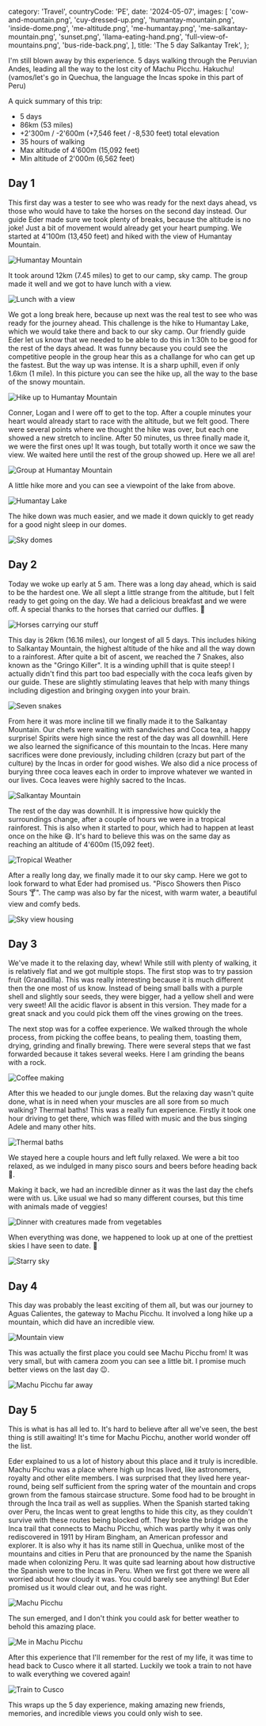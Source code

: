   category: 'Travel',
  countryCode: 'PE',
  date: '2024-05-07',
  images: [
    'cow-and-mountain.png',
    'cuy-dressed-up.png',
    'humantay-mountain.png',
    'inside-dome.png',
    'me-altitude.png',
    'me-humantay.png',
    'me-salkantay-mountain.png',
    'sunset.png',
    'llama-eating-hand.png',
    'full-view-of-mountains.png',
    'bus-ride-back.png',
  ],
  title: 'The 5 day Salkantay Trek',
};

I'm still blown away by this experience. 5 days walking through the Peruvian Andes, leading all the way to the lost city of Machu Picchu. Hakuchu! (vamos/let's go in Quechua, the language the Incas spoke in this part of Peru)

A quick summary of this trip:

- 5 days
- 86km (53 miles)
- +2'300m / -2'600m (+7,546 feet / -8,530 feet) total elevation
- 35 hours of walking
- Max altitude of 4'600m (15,092 feet)
- Min altitude of 2'000m (6,562 feet)

## Day 1

This first day was a tester to see who was ready for the next days ahead, vs those who would have to take the horses on the second day instead. Our guide Eder made sure we took plenty of breaks, because the altitude is no joke! Just a bit of movement would already get your heart pumping. We started at 4'100m (13,450 feet) and hiked with the view of Humantay Mountain.

![Humantay Mountain](/salkantay-trek/beginning-hike.png 'Humantay Mountain')

It took around 12km (7.45 miles) to get to our camp, sky camp. The group made it well and we got to have lunch with a view.

![Lunch with a view](/salkantay-trek/lunch-with-view.png 'Lunch with a view')

We got a long break here, because up next was the real test to see who was ready for the journey ahead. This challenge is the hike to Humantay Lake, which we would take there and back to our sky camp. Our friendly guide Eder let us know that we needed to be able to do this in 1:30h to be good for the rest of the days ahead. It was funny because you could see the competitive people in the group hear this as a challange for who can get up the fastest. But the way up was intense. It is a sharp uphill, even if only 1.6km (1 mile). In this picture you can see the hike up, all the way to the base of the snowy mountain.

![Hike up to Humantay Mountain](/salkantay-trek/hike-up-humantay.png 'Hike up to Humantay Mountain')

Conner, Logan and I were off to get to the top. After a couple minutes your heart would already start to race with the altitude, but we felt good. There were several points where we thought the hike was over, but each one showed a new stretch to incline. After 50 minutes, us three finally made it, we were the first ones up! It was tough, but totally worth it once we saw the view. We waited here until the rest of the group showed up. Here we all are!

![Group at Humantay Mountain](/salkantay-trek/humantay-group.png 'Group at Humantay Mountain')

A little hike more and you can see a viewpoint of the lake from above.

![Humantay Lake](/salkantay-trek/humantay-lake.png 'Humantay Lake')

The hike down was much easier, and we made it down quickly to get ready for a good night sleep in our domes.

![Sky domes](/salkantay-trek/mountain-domes.png 'Sky domes')

## Day 2

Today we woke up early at 5 am. There was a long day ahead, which is said to be the hardest one. We all slept a little strange from the altitude, but I felt ready to get going on the day. We had a delicious breakfast and we were off. A special thanks to the horses that carried our duffles. 🐴

![Horses carrying our stuff](/salkantay-trek/horses-carry.png 'Horses carrying our stuff')

This day is 26km (16.16 miles), our longest of all 5 days. This includes hiking to Salkantay Mountain, the highest altitude of the hike and all the way down to a rainforest. After quite a bit of ascent, we reached the 7 Snakes, also known as the "Gringo Killer". It is a winding uphill that is quite steep! I actually didn't find this part too bad especially with the coca leafs given by our guide. These are slightly stimulating leaves that help with many things including digestion and bringing oxygen into your brain.

![Seven snakes](/salkantay-trek/seven-snakes.png 'Seven snakes')

From here it was more incline till we finally made it to the Salkantay Mountain. Our chefs were waiting with sandwiches and Coca tea, a happy surprise! Spirits were high since the rest of the day was all downhill. Here we also learned the significance of this mountain to the Incas. Here many sacrifices were done previously, including children (crazy but part of the culture) by the Incas in order for good wishes. We also did a nice process of burying three coca leaves each in order to improve whatever we wanted in our lives. Coca leaves were highly sacred to the Incas.

![Salkantay Mountain](/salkantay-trek/group-salkantay-mountain.png 'Salkantay Mountain')

The rest of the day was downhill. It is impressive how quickly the surroundings change, after a couple of hours we were in a tropical rainforest. This is also when it started to pour, which had to happen at least once on the hike 😄. It's hard to believe this was on the same day as reaching an altitude of 4'600m (15,092 feet).

![Tropical Weather](/salkantay-trek/rain-forest.png 'Tropical Weather')

After a really long day, we finally made it to our sky camp. Here we got to look forward to what Eder had promised us. "Pisco Showers then Pisco Sours 🍸". The camp was also by far the nicest, with warm water, a beautiful view and comfy beds.

![Sky view housing](/salkantay-trek/sky-view-housing.png 'Sky view housing')

## Day 3

We've made it to the relaxing day, whew! While still with plenty of walking, it is relatively flat and we got multiple stops. The first stop was to try passion fruit (Granadilla). This was really interesting because it is much different then the one most of us know. Instead of being small balls with a purple shell and slightly sour seeds, they were bigger, had a yellow shell and were very sweet! All the acidic flavor is absent in this version. They made for a great snack and you could pick them off the vines growing on the trees.

The next stop was for a coffee experience. We walked through the whole process, from picking the coffee beans, to pealing them, toasting them, drying, grinding and finally brewing. There were several steps that we fast forwarded because it takes several weeks. Here I am grinding the beans with a rock.

![Coffee making](/salkantay-trek/making-coffee.png 'Coffee making')

After this we headed to our jungle domes. But the relaxing day wasn't quite done, what is in need when your muscles are all sore from so much walking? Thermal baths! This was a really fun experience. Firstly it took one hour driving to get there, which was filled with music and the bus singing Adele and many other hits.

![Thermal baths](/salkantay-trek/thermal-baths.png 'Thermal baths')

We stayed here a couple hours and left fully relaxed. We were a bit too relaxed, as we indulged in many pisco sours and beers before heading back 🍻.

Making it back, we had an incredible dinner as it was the last day the chefs were with us. Like usual we had so many different courses, but this time with animals made of veggies!

![Dinner with creatures made from vegetables](/salkantay-trek/creative-dinner.png 'Dinner with creatures made from vegetables')

When everything was done, we happened to look up at one of the prettiest skies I have seen to date. 🌌

![Starry sky](/salkantay-trek/starry-sky.png 'Starry sky')

## Day 4

This day was probably the least exciting of them all, but was our journey to Aguas Calientes, the gateway to Machu Picchu. It involved a long hike up a mountain, which did have an incredible view.

![Mountain view](/salkantay-trek/mountain-view.png 'Mountain view')

This was actually the first place you could see Machu Picchu from! It was very small, but with camera zoom you can see a little bit. I promise much better views on the last day 😉.

![Machu Picchu far away](/salkantay-trek/machu-picchu-far.png 'Machu Picchu far away')

## Day 5

This is what is has all led to. It's hard to believe after all we've seen, the best thing is still awaiting! It's time for Machu Picchu, another world wonder off the list.

Eder explained to us a lot of history about this place and it truly is incredible. Machu Picchu was a place where high up Incas lived, like astronomers, royalty and other elite members. I was surprised that they lived here year-round, being self sufficient from the spring water of the mountain and crops grown from the famous staircase structure. Some food had to be brought in through the Inca trail as well as supplies. When the Spanish started taking over Peru, the Incas went to great lengths to hide this city, as they couldn't survive with these routes being blocked off. They broke the bridge on the Inca trail that connects to Machu Picchu, which was partly why it was only rediscovered in 1911 by Hiram Bingham, an American professor and explorer. It is also why it has its name still in Quechua, unlike most of the mountains and cities in Peru that are pronounced by the name the Spanish made when colonizing Peru. It was quite sad learning about how distructive the Spanish were to the Incas in Peru. When we first got there we were all worried about how cloudy it was. You could barely see anything! But Eder promised us it would clear out, and he was right.

![Machu Picchu](/salkantay-trek/machu-picchu.png 'Machu Picchu')

The sun emerged, and I don't think you could ask for better weather to behold this amazing place.

![Me in Machu Picchu](/salkantay-trek/me-machu-picchu.png 'Me in Machu Picchu')

After this experience that I'll remember for the rest of my life, it was time to head back to Cusco where it all started. Luckily we took a train to not have to walk everything we covered again!

![Train to Cusco](/salkantay-trek/train-to-cusco.png 'Train to Cusco')

This wraps up the 5 day experience, making amazing new friends, memories, and incredible views you could only wish to see.
